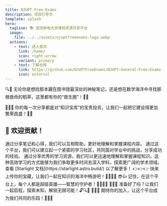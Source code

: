 ```yaml
---
title: NJUPT-Free-Exams
description: 项目引导页
template: splash
hero:
  tagline: 📚 南京邮电大学课程资源共享平台
  image:
    file: ../../assets/njuptfreeexams-logo.webp
  actions:
    - text: 进入首页
      link: /home/
      icon: right-arrow
      variant: primary
    - text: 了解仓库
      link: https://github.com/NJUPTFreeExams/NJUPT-General-Free-Exams
      icon: external
---
```



🔍📖 无论你是想找那本藏在图书馆最深处的神秘笔记，还是想在数学海洋中寻找那根救命的稻草，这里都有你的“救生圈”！🏊‍♂️

📢📢📢 你的每一次分享都是对“知识宝库”的宝贵投资，让我们一起把它建设得更加繁荣昌盛！🌱🌳

## 🤝 欢迎贡献！

<CardGrid stagger>
  <Card title="共享学习经验" icon="pencil">
    通过分享笔记和心得，我们可以互相帮助，更好地理解和掌握课程内容。
  </Card>
  <Card title="建立学习社区" icon="add-document">
    通过这个平台，我们可以建立起一个紧密的学习社区，共同面对学业中的挑战，分享成功的经验。
  </Card>
  <Card title="加速学科掌握速度" icon="setting">
    通过分享优秀的学习资源，我们可以更迅速地理解和掌握课程知识。这种高效学习的方式能够为我们争取更多时间去深入学科，探索更广阔的学术领域。
  </Card>
  <Card title="了解该模版" icon="open-book">
    查看 [Starlight 文档](https://starlight.astro.build/) 以了解更多！
  </Card>
</CardGrid>

<a class="centertext">
  👉👉👉 快来上传你的宝藏，让我们一起在知识的海洋中畅游吧！🏊‍♀️🏊‍♂️
</a>
<a class="centertext">
  😎👍 记住，在这个平台上，每个人都是超级英雄——智慧的守护者！🦸‍♂️🦸‍♀️
</a>
<a class="centertext">
  🎈🎈🎈 准备好了吗？让我们一起启程，探索未知，解锁无限可能！🔓🔍🔑
</a>
<a class="centertext">
  👋👋👋 期待你的加入，让这个平台成为我们共同的乐园！🌈🎡🎢
</a>
